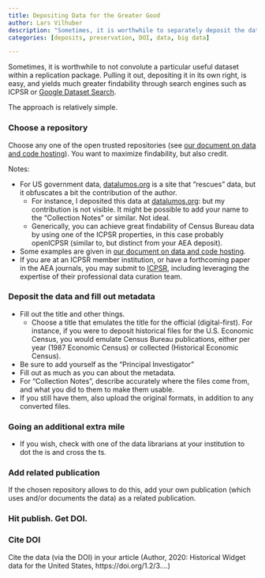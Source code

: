 ```yaml
---
title: Depositing Data for the Greater Good
author: Lars Vilhuber
description: "Sometimes, it is worthwhile to separately deposit the data that is created as part of a broader research project, rather than include it in a single replication package. This document walks you through that."
categories: [deposits, preservation, DOI, data, big data]

---
```


Sometimes, it is worthwhile to not convolute a particular useful dataset within a replication package. Pulling it out, depositing it in its own right, is easy, and yields much greater findability through search engines such as ICPSR or [Google Dataset Search](https://toolbox.google.com/datasetsearch).

 The approach is relatively simple.

###    Choose a repository 

Choose any one of the open trusted repositories (see [our document on data and code hosting](../Guidance/Requested_information_hosting.qmd)). You want to maximize findability, but also credit.

Notes:

- For US government data, [datalumos.org](https://datalumos.org) is a site that "rescues" data, but it obfuscates a bit the contribution of the author.
    - For instance, I deposited this data at [datalumos.org](https://doi.org/10.3886/E100517V2):  but my contribution is not visible. It might be possible to add your name to the "Collection Notes" or similar. Not ideal.
    - Generically, you can achieve great findability of Census Bureau data by using one of the ICPSR properties, in this case probably openICPSR (similar to, but distinct from your AEA deposit).
- Some examples are given in [our document on data and code hosting](Requested_information_hosting.html#some-examples).
- If you are at an ICPSR member institution, or have a forthcoming paper in the AEA journals, you may submit to [ICPSR](https://www.icpsr.umich.edu/icpsrweb/deposit/), including leveraging the expertise of their professional data curation team. 

### Deposit the data and fill out metadata

- Fill out the title and other things. 
  - Choose a title that emulates the title for the official (digital-first). For instance, if you were to deposit historical files for the U.S. Economic Census, you would emulate Census Bureau publications, either per year (1987 Economic Census) or collected (Historical Economic Census).
- Be sure to add yourself as the "Principal Investigator"
- Fill out as much as you can about the metadata.
- For "Collection Notes", describe  accurately where the files come from, and what you did to them to make them usable.
- If you still have them, also upload the original formats, in addition to any converted files.


### Going an additional extra mile
-  If you wish, check with one of the data librarians at your institution to dot the is and cross the ts.

### Add related publication

If the chosen repository allows to do this, add your own publication (which uses and/or documents the data) as a related publication.

### Hit publish. Get DOI.

### Cite  DOI 

Cite the data (via the DOI) in your article (Author, 2020: Historical Widget  data for the United States, https://doi.org/1.2/3....)
